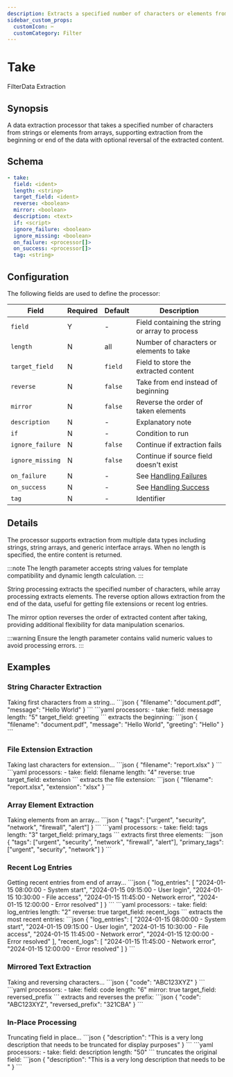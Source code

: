 ```yaml
---
description: Extracts a specified number of characters or elements from strings and arrays
sidebar_custom_props: 
  customIcon: ✂️
  customCategory: Filter
---
```


# Take

<span className="theme-doc-version-badge badge badge--primary">Filter</span><span className="theme-doc-version-badge badge badge--secondary">Data Extraction</span>

## Synopsis

A data extraction processor that takes a specified number of characters from strings or elements from arrays, supporting extraction from the beginning or end of the data with optional reversal of the extracted content.

## Schema

```yaml {2}
- take:
  field: <ident>
  length: <string>
  target_field: <ident>
  reverse: <boolean>
  mirror: <boolean>
  description: <text>
  if: <script>
  ignore_failure: <boolean>
  ignore_missing: <boolean>
  on_failure: <processor[]>
  on_success: <processor[]>
  tag: <string>
```

## Configuration

The following fields are used to define the processor:

|Field|Required|Default|Description|
|---|---|---|---|
|`field`|Y|-|Field containing the string or array to process|
|`length`|N|all|Number of characters or elements to take|
|`target_field`|N|`field`|Field to store the extracted content|
|`reverse`|N|`false`|Take from end instead of beginning|
|`mirror`|N|`false`|Reverse the order of taken elements|
|`description`|N|-|Explanatory note|
|`if`|N|-|Condition to run|
|`ignore_failure`|N|`false`|Continue if extraction fails|
|`ignore_missing`|N|`false`|Continue if source field doesn't exist|
|`on_failure`|N|-|See [Handling Failures](../handling-failures.mdx)|
|`on_success`|N|-|See [Handling Success](../handling-success.mdx)|
|`tag`|N|-|Identifier|

## Details

The processor supports extraction from multiple data types including strings, string arrays, and generic interface arrays. When no length is specified, the entire content is returned.

:::note
The length parameter accepts string values for template compatibility and dynamic length calculation.
:::

String processing extracts the specified number of characters, while array processing extracts elements. The reverse option allows extraction from the end of the data, useful for getting file extensions or recent log entries.

The mirror option reverses the order of extracted content after taking, providing additional flexibility for data manipulation scenarios.

:::warning
Ensure the length parameter contains valid numeric values to avoid processing errors.
:::

## Examples

### String Character Extraction

<ExampleGrid>
  <CommentCol>
    Taking first characters from a string...
  </CommentCol>
  <CodeCol>
    ```json
    {
      "filename": "document.pdf",
      "message": "Hello World"
    }
    ```
    ```yaml
    processors:
      - take:
        field: message
        length: "5"
        target_field: greeting
    ```
  </CodeCol>
  <CommentCol>
    extracts the beginning:
  </CommentCol>
  <CodeCol>
    ```json
    {
      "filename": "document.pdf",
      "message": "Hello World",
      "greeting": "Hello"
    }
    ```
  </CodeCol>
</ExampleGrid>

### File Extension Extraction

<ExampleGrid>
  <CommentCol>
    Taking last characters for extension...
  </CommentCol>
  <CodeCol>
    ```json
    {
      "filename": "report.xlsx"
    }
    ```
    ```yaml
    processors:
      - take:
        field: filename
        length: "4"
        reverse: true
        target_field: extension
    ```
  </CodeCol>
  <CommentCol>
    extracts the file extension:
  </CommentCol>
  <CodeCol>
    ```json
    {
      "filename": "report.xlsx",
      "extension": "xlsx"
    }
    ```
  </CodeCol>
</ExampleGrid>

### Array Element Extraction

<ExampleGrid>
  <CommentCol>
    Taking elements from an array...
  </CommentCol>
  <CodeCol>
    ```json
    {
      "tags": ["urgent", "security", "network", "firewall", "alert"]
    }
    ```
    ```yaml
    processors:
      - take:
        field: tags
        length: "3"
        target_field: primary_tags
    ```
  </CodeCol>
  <CommentCol>
    extracts first three elements:
  </CommentCol>
  <CodeCol>
    ```json
    {
      "tags": ["urgent", "security", "network", "firewall", "alert"],
      "primary_tags": ["urgent", "security", "network"]
    }
    ```
  </CodeCol>
</ExampleGrid>

### Recent Log Entries

<ExampleGrid>
  <CommentCol>
    Getting recent entries from end of array...
  </CommentCol>
  <CodeCol>
    ```json
    {
      "log_entries": [
        "2024-01-15 08:00:00 - System start",
        "2024-01-15 09:15:00 - User login",
        "2024-01-15 10:30:00 - File access",
        "2024-01-15 11:45:00 - Network error",
        "2024-01-15 12:00:00 - Error resolved"
      ]
    }
    ```
    ```yaml
    processors:
      - take:
        field: log_entries
        length: "2"
        reverse: true
        target_field: recent_logs
    ```
  </CodeCol>
  <CommentCol>
    extracts the most recent entries:
  </CommentCol>
  <CodeCol>
    ```json
    {
      "log_entries": [
        "2024-01-15 08:00:00 - System start",
        "2024-01-15 09:15:00 - User login",
        "2024-01-15 10:30:00 - File access",
        "2024-01-15 11:45:00 - Network error",
        "2024-01-15 12:00:00 - Error resolved"
      ],
      "recent_logs": [
        "2024-01-15 11:45:00 - Network error",
        "2024-01-15 12:00:00 - Error resolved"
      ]
    }
    ```
  </CodeCol>
</ExampleGrid>

### Mirrored Text Extraction

<ExampleGrid>
  <CommentCol>
    Taking and reversing characters...
  </CommentCol>
  <CodeCol>
    ```json
    {
      "code": "ABC123XYZ"
    }
    ```
    ```yaml
    processors:
      - take:
        field: code
        length: "6"
        mirror: true
        target_field: reversed_prefix
    ```
  </CodeCol>
  <CommentCol>
    extracts and reverses the prefix:
  </CommentCol>
  <CodeCol>
    ```json
    {
      "code": "ABC123XYZ",
      "reversed_prefix": "321CBA"
    }
    ```
  </CodeCol>
</ExampleGrid>

### In-Place Processing

<ExampleGrid>
  <CommentCol>
    Truncating field in place...
  </CommentCol>
  <CodeCol>
    ```json
    {
      "description": "This is a very long description that needs to be truncated for display purposes"
    }
    ```
    ```yaml
    processors:
      - take:
        field: description
        length: "50"
    ```
  </CodeCol>
  <CommentCol>
    truncates the original field:
  </CommentCol>
  <CodeCol>
    ```json
    {
      "description": "This is a very long description that needs to be "
    }
    ```
  </CodeCol>
</ExampleGrid>
